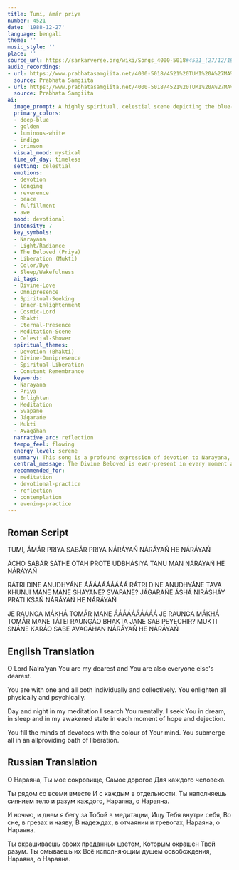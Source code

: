 ```yaml
---
title: Tumi, ámár priya
number: 4521
date: '1988-12-27'
language: bengali
theme: ''
music_style: ''
place: ''
source_url: https://sarkarverse.org/wiki/Songs_4000-5018#4521_(27/12/1988)_D_(audio_a_bit_different)
audio_recordings:
- url: https://www.prabhatasamgiita.net/4000-5018/4521%20TUMI%20A%27MA%27R%20PRIYA%20SABA%27R%20PRIYA.mp3
  source: Prabhata Samgiita
- url: https://www.prabhatasamgiita.net/4000-5018/4521%20TUMI%20A%27MA%27R%20PRIYA%20SAVA%27R%20PRIYA%20HE%20NA%27RA%27YAN%20%28NOT%20CLEAR%29.mp3
  source: Prabhata Samgiita
ai:
  image_prompt: A highly spiritual, celestial scene depicting the blue-skinned Narayana radiating a warm, golden and white light, symbolizing enlightenment and omnipresence. A silhouetted figure in the foreground is seated in deep meditation (anudhyáne), receiving a cascade of luminous, multi-hued light—the 'color of Your mind' and the 'bath of liberation'—that dissolves their boundaries with the cosmic background. The composition should feel timeless and profoundly mystical.
  primary_colors:
  - deep-blue
  - golden
  - luminous-white
  - indigo
  - crimson
  visual_mood: mystical
  time_of_day: timeless
  setting: celestial
  emotions:
  - devotion
  - longing
  - reverence
  - peace
  - fulfillment
  - awe
  mood: devotional
  intensity: 7
  key_symbols:
  - Narayana
  - Light/Radiance
  - The Beloved (Priya)
  - Liberation (Mukti)
  - Color/Dye
  - Sleep/Wakefulness
  ai_tags:
  - Divine-Love
  - Omnipresence
  - Spiritual-Seeking
  - Inner-Enlightenment
  - Cosmic-Lord
  - Bhakti
  - Eternal-Presence
  - Meditation-Scene
  - Celestial-Shower
  spiritual_themes:
  - Devotion (Bhakti)
  - Divine-Omnipresence
  - Spiritual-Liberation
  - Constant Remembrance
  keywords:
  - Narayana
  - Priya
  - Enlighten
  - Meditation
  - Svapane
  - Jágarańe
  - Mukti
  - Avagáhan
  narrative_arc: reflection
  tempo_feel: flowing
  energy_level: serene
  summary: This song is a profound expression of devotion to Narayana, recognizing Him as the universal beloved and the omnipresent force that vitalizes and enlightens all beings, physically and psychically. The devotee describes the relentless inner search for the Divine through all states—waking, sleeping, hoping, and despairing—culminating in the realization that the Lord grants liberation by immersing the seeker in His own divine essence.
  central_message: The Divine Beloved is ever-present in every moment and state of consciousness, and through constant remembrance and surrender, one receives the purifying grace that leads to ultimate liberation.
  recommended_for:
  - meditation
  - devotional-practice
  - reflection
  - contemplation
  - evening-practice
---
```


## Roman Script

TUMI, ÁMÁR PRIYA
SABÁR PRIYA
NÁRÁYAŃ
NÁRÁYAŃ HE NÁRÁYAŃ

ÁCHO SABÁR SÁTHE
OTAH PROTE
UDBHÁSIYÁ TANU MAN
NÁRÁYAŃ HE NÁRÁYAŃ

RÁTRI DINE ANUDHYÁNE
ÁÁÁÁÁÁÁÁÁÁ
RÁTRI DINE ANUDHYÁNE
TAVA KHUNJI MANE MANE
SHAYANE? SVAPANE? JÁGARAŃE
ÁSHÁ NIRÁSHÁY PRATI KŚAŃ
NÁRÁYAŃ HE NÁRÁYAŃ

JE RAUNGA MÁKHÁ TOMÁR MANE
ÁÁÁÁÁÁÁÁÁÁ
JE RAUNGA MÁKHÁ TOMÁR MANE
TÁTEI RAUNGÁO BHAKTA JANE
SAB PEYECHIR? MUKTI SNÁNE
KARÁO SABE AVAGÁHAN
NÁRÁYAŃ HE NÁRÁYAŃ

## English Translation

O Lord Na’ra’yan
You are my dearest
and You are also everyone else's dearest.

You are with one and all
both individually and collectively.
You enlighten all physically and psychically.

Day and night in my meditation
I search You mentally.
I seek You in dream, in sleep
and in my awakened state
in each moment of hope and dejection.

You fill the minds of devotees
with the colour of Your mind.
You submerge all
in an allproviding bath of liberation.

## Russian Translation

О Нараяна,
Ты мое сокровище,
Самое дорогое
Для каждого человека.

Ты рядом со всеми вместе
И с каждым в отдельности.
Ты наполняешь сиянием тело и разум каждого,
Нараяна, о Нараяна.

И ночью, и днем я бегу за Тобой в медитации,
Ищу Тебя внутри себя,
Во сне, в грезах и наяву,
В надеждах, в отчаянии и тревогах,
Нараяна, о Нараяна.

Ты окрашиваешь своих преданных цветом,
Которым окрашен Твой разум.
Ты омываешь их
Всё исполняющим душем освобождения,
Нараяна, о Нараяна.
